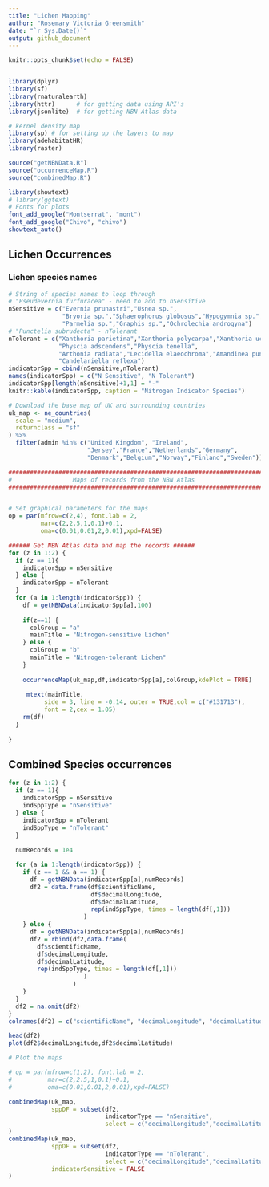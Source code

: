 ```yaml
---
title: "Lichen Mapping"
author: "Rosemary Victoria Greensmith"
date: "`r Sys.Date()`"
output: github_document
---
```


```r
knitr::opts_chunk$set(echo = FALSE)


library(dplyr)
library(sf)
library(rnaturalearth)
library(httr)      # for getting data using API's
library(jsonlite)  # for getting NBN Atlas data

# kernel density map
library(sp) # for setting up the layers to map
library(adehabitatHR)
library(raster)

source("getNBNData.R")
source("occurrenceMap.R")
source("combinedMap.R")

library(showtext)
# library(ggtext)
# Fonts for plots
font_add_google("Montserrat", "mont")
font_add_google("Chivo", "chivo")
showtext_auto()
```


## Lichen Occurrences
### Lichen species names

```r
# String of species names to loop through
# "Pseudevernia furfuracea" - need to add to nSensitive
nSensitive = c("Evernia prunastri","Usnea sp.",
               "Bryoria sp.","Sphaerophorus globosus","Hypogymnia sp.",
               "Parmelia sp.","Graphis sp.","Ochrolechia androgyna")
# "Punctelia subrudecta" - nTolerant
nTolerant = c("Xanthoria parietina","Xanthoria polycarpa","Xanthoria ucrainica",
              "Physcia adscendens","Physcia tenella",
              "Arthonia radiata","Lecidella elaeochroma","Amandinea punctata",
              "Candelariella reflexa")
indicatorSpp = cbind(nSensitive,nTolerant)
names(indicatorSpp) = c("N Sensitive", "N Tolerant")
indicatorSpp[length(nSensitive)+1,1] = "-"
knitr::kable(indicatorSpp, caption = "Nitrogen Indicator Species")
```

<!-- ### Base map -->

```r
# Download the base map of UK and surrounding countries
uk_map <- ne_countries(
  scale = "medium",
  returnclass = "sf"
) %>%
  filter(admin %in% c("United Kingdom", "Ireland",
                      "Jersey","France","Netherlands","Germany",
                      "Denmark","Belgium","Norway","Finland","Sweden"))

```


<!-- This code displays the raw NBN Atlas data on maps. -->

```r
################################################################################
#                 Maps of records from the NBN Atlas
################################################################################


# Set graphical parameters for the maps
op = par(mfrow=c(2,4), font.lab = 2,
         mar=c(2,2.5,1,0.1)+0.1,
         oma=c(0.01,0.01,2,0.01),xpd=FALSE)

###### Get NBN Atlas data and map the records ######
for (z in 1:2) {
  if (z == 1){
    indicatorSpp = nSensitive
  } else {
    indicatorSpp = nTolerant
  }
  for (a in 1:length(indicatorSpp)) {
    df = getNBNData(indicatorSpp[a],100)
    
    if(z==1) {
      colGroup = "a"
      mainTitle = "Nitrogen-sensitive Lichen"
    } else {
      colGroup = "b"
      mainTitle = "Nitrogen-tolerant Lichen"
    }
  
    occurrenceMap(uk_map,df,indicatorSpp[a],colGroup,kdePlot = TRUE)
    
     mtext(mainTitle,
          side = 3, line = -0.14, outer = TRUE,col = c("#131713"),
          font = 2,cex = 1.05)
    rm(df)
  }
  
}

```

## Combined Species occurrences

```r

for (z in 1:2) {
  if (z == 1){
    indicatorSpp = nSensitive
    indSppType = "nSensitive"
  } else {
    indicatorSpp = nTolerant
    indSppType = "nTolerant"
  }
  
  numRecords = 1e4

  for (a in 1:length(indicatorSpp)) {
    if (z == 1 && a == 1) {
      df = getNBNData(indicatorSpp[a],numRecords)
      df2 = data.frame(df$scientificName,
                       df$decimalLongitude,
                       df$decimalLatitude,
                       rep(indSppType, times = length(df[,1]))
                     )
    } else {
      df = getNBNData(indicatorSpp[a],numRecords)
      df2 = rbind(df2,data.frame(
        df$scientificName,
        df$decimalLongitude,
        df$decimalLatitude,
        rep(indSppType, times = length(df[,1]))
                     )
                  )
    }
  }
  df2 = na.omit(df2)
}
colnames(df2) = c("scientificName", "decimalLongitude", "decimalLatitude", "indicatorType")

head(df2)
plot(df2$decimalLongitude,df2$decimalLatitude)

```


```r



# Plot the maps

# op = par(mfrow=c(1,2), font.lab = 2,
#          mar=c(2,2.5,1,0.1)+0.1,
#          oma=c(0.01,0.01,2,0.01),xpd=FALSE)

combinedMap(uk_map,
            sppDF = subset(df2,
                           indicatorType == "nSensitive",
                           select = c("decimalLongitude","decimalLatitude"))
)
combinedMap(uk_map,
            sppDF = subset(df2,
                           indicatorType == "nTolerant",
                           select = c("decimalLongitude","decimalLatitude")),
            indicatorSensitive = FALSE
)

```

